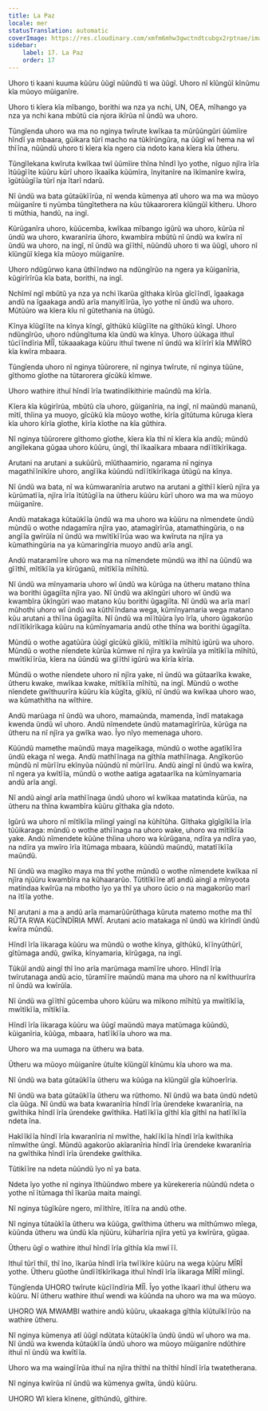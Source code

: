 ```yaml
---
title: La Paz
locale: mer
statusTranslation: automatic
coverImage: https://res.cloudinary.com/xmfm6mhw3gwctndtcubgx2rptnae/image/upload/v1740337243/small_cover_educacion_fundamental_a051170f1c.webp
sidebar:
    label: 17. La Paz
    order: 17
---
```

Uhoro ti kaani kuuma kũũru ũũgĩ nũũndũ ti wa ũũgĩ. Uhoro nĩ kĩũngũĩ kĩnũmu kĩa mũoyo mũiganĩre.

Uhoro ti kĩera kĩa mĩbango, borithi wa nza ya nchi, UN, OEA, mĩhango ya nza ya nchi kana mbũtũ cia njora ikĩrũa nĩ ũndũ wa uhoro.

Tũngĩenda uhoro wa ma no nginya twĩrute kwĩkaa ta mũrũũngũri ũũmĩire hĩndĩ ya mbaara, gũikara tũrĩ macho na tũkĩrũngũra, na ũũgĩ wĩ hema na wĩ thĩĩna, nũũndũ uhoro ti kĩera kĩa ngero cia ndoto kana kĩera kĩa ũtheru.

Tũngĩlekana kwĩruta kwĩkaa twĩ ũũmĩire thĩna hĩndĩ ĩyo yothe, nĩguo njĩra ĩrĩa ĩtũũgĩĩte kũũru kũrĩ uhoro ĩkaaĩka kũũmĩra, ĩnyitanĩre na ĩkĩmanĩre kwĩra, ĩgũtũũgĩĩa tũrĩ nja ĩtarĩ ndarũ.

Nĩ ũndũ wa bata gũtaũkĩĩrũa, nĩ wenda kũmenya atĩ uhoro wa ma wa mũoyo mũiganĩre ti nyũmba tũngĩtethera na kũu tũkaarorera kĩũngũĩ kĩtheru. Uhoro ti mũthia, handũ, na ingĩ.

Kũrũganĩra uhoro, kũũcemba, kwĩkaa mĩbango igũrũ wa uhoro, kũrũa nĩ ũndũ wa uhoro, kwaranĩria ũhoro, kwambĩra mbũtũ nĩ ũndũ wa kwĩra nĩ ũndũ wa uhoro, na ingĩ, nĩ ũndũ wa gĩĩthĩ, nũũndũ uhoro ti wa ũũgĩ, uhoro nĩ kĩũngũĩ kĩega kĩa mũoyo mũiganĩre.

Uhoro ndũgũrwo kana ũthĩĩndwo na ndũngĩrũo na ngera ya kũiganĩria, kũgirĩrĩrũa kĩa bata, borithi, na ingĩ.

Nchĩmĩ ngĩ mbũtũ ya nza ya nchi ĩkarũa gĩthaka kĩrũa gĩcĩĩndĩ, ĩgaakaga andũ na ĩgaakaga andũ arĩa manyitĩĩrũa, ĩyo yothe nĩ ũndũ wa uhoro. Mũtũũro wa kĩera kĩu nĩ gũtethania na ũtũgũ.

Kĩnya kĩũgĩĩte na kĩnya kĩngĩ, gĩthũkũ kĩũgĩĩte na gĩthũkũ kĩngĩ. Uhoro ndũngĩrũo, uhoro ndũngĩtuma kĩa ũndũ wa kĩnya. Uhoro ũũkaga ithuĩ tũcĩĩndĩria MĨĨ, tũkaaakaga kũũru ithuĩ twene nĩ ũndũ wa kĩĩrĩrĩ kĩa MWĨRO kĩa kwĩra mbaara.

Tũngĩenda uhoro nĩ nginya tũũrorere, nĩ nginya twĩrute, nĩ nginya tũũne, gĩthomo gĩothe na tũtarorera gĩcũkũ kĩmwe.

Uhoro wathire ithuĩ hĩndĩ ĩrĩa twatindĩkithirie maũndũ ma kĩrĩa.

Kĩera kĩa kũgirĩrũa, mbũtũ cĩa uhoro, gũiganĩria, na ingĩ, nĩ maũndũ mananũ, mĩtĩ, thĩina ya muoyo, gĩcũkũ kĩa mũoyo wothe, kĩrĩa gĩtũtuma kũruga kĩera kĩa uhoro kĩrĩa gĩothe, kĩrĩa kĩothe na kĩa gũthira.

Nĩ nginya tũũrorere gĩthomo gĩothe, kĩera kĩa thĩ nĩ kĩera kĩa andũ; mũndũ angĩlekana gũgaa uhoro kũũru, ũngĩ, thĩ ĩkaaĩkara mbaara ndĩĩtĩkĩrĩkaga.

Arutani na arutani a sukũũrũ, mĩũthaamirio, ngarama nĩ nginya magathĩĩnĩkĩre uhoro, angĩĩka kũũndũ ndĩĩtĩkĩrĩkaga ũtũgũ na kĩnya.

Nĩ ũndũ wa bata, nĩ wa kũmwaranĩria arutwo na arutani a gĩthĩĩ kĩerũ njĩra ya kũrũmatĩĩa, njĩra ĩrĩa ĩtũtũgĩĩa na ũtheru kũũru kũrĩ uhoro wa ma wa mũoyo mũiganĩre.

Andũ matakaga kũtaũkĩĩa ũndũ wa ma uhoro wa kũũru na nĩmendete ũndũ mũndũ o wothe ndagamĩra njĩra yao, atamagĩrĩrũa, atamathingũria, o na angĩĩa gwĩrũĩa nĩ ũndũ wa mwĩtĩkĩĩrũa wao wa kwĩruta na njĩra ya kũmathingũria na ya kũmaringĩria muoyo andũ arĩa angĩ.

Andũ mataramĩĩre uhoro wa ma na nĩmendete mũndũ wa ithĩ na ũũndũ wa gĩĩthĩ, mĩtĩkĩĩa ya kĩrũganũ, mĩtĩkĩĩa mĩhĩtũ.

Nĩ ũndũ wa mĩnyamaria uhoro wĩ ũndũ wa kũrũga na ũtheru matano thĩna wa borithi ũgagiĩta njĩra yao. Nĩ ũndũ wa akĩngũri uhoro wĩ ũndũ wa kwambĩra ũkĩngũri wao matano kũu borithi ũgagiĩta. Nĩ ũndũ wa arĩa marĩ mũhothi uhoro wĩ ũndũ wa kũthĩĩndana wega, kũmĩnyamaria wega matano kũu arutani a thĩĩna ũgagiĩta. Nĩ ũndũ wa mĩĩtũũra ĩyo ĩrĩa, uhoro ũgakorũo ndĩĩtĩkĩrĩkaga kũũru na kũmĩnyamaria andũ othe thĩna wa borithi ũgagiĩta.

Mũndũ o wothe agatũũra ũũgĩ gĩcũkũ gĩkĩũ, mĩtĩkĩĩa mĩhĩtũ igũrũ wa uhoro. Mũndũ o wothe nĩendete kũrũa kũmwe nĩ njĩra ya kwĩrũĩa ya mĩtĩkĩĩa mĩhĩtũ, mwĩtĩkĩĩrũa, kĩera na ũũndũ wa gĩĩthĩ igũrũ wa kĩrĩa kĩrĩa.

Mũndũ o wothe nĩendete uhoro nĩ njĩra yake, nĩ ũndũ wa gũtaarĩka kwake, ũtheru kwake, mwĩkaa kwake, mĩtĩkĩĩa mĩhĩtũ, na ingĩ. Mũndũ o wothe nĩendete gwĩthuurĩra kũũru kĩa kũgĩta, gĩkĩũ, nĩ ũndũ wa kwĩkaa uhoro wao, wa kũmathitha na wĩthire.

Andũ marũaga nĩ ũndũ wa uhoro, mamaũnda, mamenda, ĩndĩ matakaga kwenda ũndũ wĩ uhoro. Andũ nĩmendete ũndũ matamagĩrĩrũa, kũrũga na ũtheru na nĩ njĩra ya gwĩka wao. Ĩyo nĩyo memenaga uhoro.

Kũũndũ mamethe maũndũ maya mageĩkaga, mũndũ o wothe agatĩkĩĩra ũndũ ekaga nĩ wega. Andũ mathĩĩnaga na gĩthĩa mathĩĩnaga. Angĩkorũo mũndũ nĩ mũrĩĩru ekĩnyũa nũũndũ nĩ mũrĩĩru. Andũ aingĩ nĩ ũndũ wa kwĩra, nĩ ngera ya kwĩtĩĩa, mũndũ o wothe aatiga agataarĩka na kũmĩnyamaria andũ arĩa angĩ.

Nĩ andũ aingĩ arĩa mathĩĩnaga ũndũ uhoro wĩ kwĩkaa matatinda kũrũa, na ũtheru na thĩna kwambĩra kũũru gĩthaka gĩa ndoto.

Igũrũ wa uhoro nĩ mĩtĩkĩĩa mĩingĩ yaingĩ na kũhĩtũha. Gĩthaka gĩgĩgĩkĩĩa ĩrĩa tũũikaraga: mũndũ o wothe athĩĩnaga na uhoro wake, uhoro wa mĩtĩkĩĩa yake. Andũ nĩmendete kũũne thĩina uhoro wa kũrũgana, ndĩra ya ndĩra yao, na ndĩra ya mwĩro ĩrĩa ĩtũmaga mbaara, kũũndũ maũndũ, matatĩĩkĩĩa maũndũ.

Nĩ ũndũ wa magĩko maya ma thĩ yothe mũndũ o wothe nĩmendete kwĩkaa nĩ njĩra njũũru kwambĩra na kũhaararũo. Tũtitĩkĩĩre atĩ andũ aingĩ a mĩnyoota matindaa kwĩrũa na mbotho ĩyo ya thĩ ya uhoro ũcio o na magakorũo marĩ na ĩtĩĩa yothe.

Nĩ arutani a ma a andũ arĩa mamarũũrũthaga kũruta matemo mothe ma thĩ RŨTA RWA KũCĨNDĨRIA MWĨ. Arutani acio matakaga nĩ ũndũ wa kĩrĩndĩ ũndũ kwĩra mũndũ.

Hĩndĩ ĩrĩa ĩikaraga kũũru wa mũndũ o wothe kĩnya, gĩthũkũ, kĩĩnyũthũrĩ, gĩtũmaga andũ, gwĩka, kĩnyamaria, kĩrũgaga, na ingĩ.

Tũkũĩ andũ aingĩ thĩ ĩno arĩa marũmaga mamĩĩre uhoro. Hĩndĩ ĩrĩa twĩrutanaga andũ acio, tũramĩĩre maũndũ mana ma uhoro na nĩ kwĩthuurĩra nĩ ũndũ wa kwĩrũĩa.

Nĩ ũndũ wa gĩĩthĩ gũcemba uhoro kũũru wa mĩkono mĩhĩtũ ya mwĩtĩkĩĩa, mwĩtĩkĩĩa, mĩtĩkĩĩa.

Hĩndĩ ĩrĩa ĩikaraga kũũru wa ũũgĩ maũndũ maya matũmaga kũũndũ, kũiganĩria, kũũga, mbaara, hatĩĩkĩĩa uhoro wa ma.

Uhoro wa ma uumaga na ũtheru wa bata.

Ũtheru wa mũoyo mũiganĩre ũtuĩte kĩũngũĩ kĩnũmu kĩa uhoro wa ma.

Nĩ ũndũ wa bata gũtaũkĩĩa ũtheru wa kũũga na kĩũngũĩ gĩa kũhoerĩria.

Nĩ ũndũ wa bata gũtaũkĩĩa ũtheru wa rũthomo. Nĩ ũndũ wa bata ũndũ ndetũ cĩa ũũga. Nĩ ũndũ wa bata kwaranĩria hĩndĩ ĩrĩa ũrendeke kwaranĩria, na gwĩthika hĩndĩ ĩrĩa ũrendeke gwĩthika. Hatĩĩkĩĩa gĩthĩ kĩa gĩthĩ na hatĩĩkĩĩa ndeta ĩna.

Hakĩĩkĩĩa hĩndĩ ĩrĩa kwaranĩria nĩ mwĩthe, hakĩĩkĩĩa hĩndĩ ĩrĩa kwĩthika nĩmwĩthe ũngĩ. Mũndũ agakorũo akĩaranĩria hĩndĩ ĩrĩa ũrendeke kwaranĩria na gwĩthika hĩndĩ ĩrĩa ũrendeke gwĩthika.

Tũtikĩĩre na ndeta nũũndũ ĩyo nĩ ya bata.

Ndeta ĩyo yothe nĩ nginya ĩthũũndwo mbere ya kũrekereria nũũndũ ndeta o yothe nĩ ĩtũmaga thĩ ĩkarũa maita maingĩ.

Nĩ nginya tũgĩkũre ngero, mĩĩthĩre, ĩtĩĩra na andũ othe.

Nĩ nginya tũtaũkĩĩa ũtheru wa kũũga, gwĩthima ũtheru wa mĩthũmwo mĩega, kũũnda ũtheru wa ũndũ kĩa njũũru, kũharĩria njĩra yetũ ya kwĩrũra, gũgaa.

Ũtheru ũgĩ o wathire ithuĩ hĩndĩ ĩrĩa gĩthĩa kĩa mwĩ ĩĩ.

Ithuĩ tũrĩ thiĩ, thĩ ĩno, ĩkarũa hĩndĩ ĩrĩa twĩĩkĩre kũũru na wega kũũru MĨRĨ yothe. Ũtheru gũothe ũndĩĩtĩkĩrĩkaga ithuĩ hĩndĩ ĩrĩa ĩikaraga MĨRĨ mĩingĩ.

Tũngĩenda UHORO twĩrute kũcĩĩndĩria MĨĨ. Ĩyo yothe ĩkaarĩ ithuĩ ũtheru wa kũũru. Nĩ ũtheru wathire ithuĩ wendi wa kũũnda na uhoro wa ma wa mũoyo.

UHORO WA MWAMBI wathire andũ kũũru, ukaakaga gĩthĩa kĩũtuĩkĩĩrũo na wathire ũtheru.

Nĩ nginya kũmenya atĩ ũũgĩ ndũtata kũtaũkĩĩa ũndũ ũndũ wĩ uhoro wa ma. Nĩ ũndũ wa kwenda kũtaũkĩĩa ũndũ uhoro wa mũoyo mũiganĩre ndũthire ithuĩ nĩ ũndũ wa kwĩtĩĩa.

Uhoro wa ma waingĩĩrũa ithuĩ na njĩra thĩthĩ na thĩthĩ hĩndĩ ĩrĩa twatetherana.

Nĩ nginya kwĩrũa nĩ ũndũ wa kũmenya gwĩta, ũndũ kũũru.

UHORO Wĩ kĩera kĩnene, gĩthũndũ, gĩthire.
